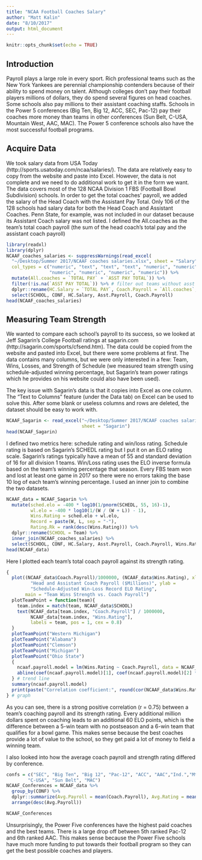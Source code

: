 ```yaml
---
title: "NCAA Football Coaches Salary"
author: "Matt Kalin"
date: "8/10/2017"
output: html_document
---
```


```r
knitr::opts_chunk$set(echo = TRUE)
```

## Introduction

Payroll plays a large role in every sport.  Rich professional teams such as the New York Yankees are perennial championship contenders because of their ability to spend money on talent.  Although colleges don’t pay their football players millions of dollars, they do spend several figures on head coaches.  Some schools also pay millions to their assistant coaching staffs.  Schools in the Power 5 conferences (Big Ten, Big 12, ACC, SEC, Pac-12) pay their coaches more money than teams in other conferences (Sun Belt, C-USA, Mountain West, AAC, MAC).  The Power 5 conference schools also have the most successful football programs.  

## Acquire Data
We took salary data from USA Today (http://sports.usatoday.com/ncaa/salaries/).  The data are relatively easy to copy from the website and paste into Excel.  However, the data is not complete and we need to do additional work to get it in the form we want.  The data covers most of the 128 NCAA Division 1 FBS (Football Bowl Subdivision) schools.  In order to get the total coaches’ payroll, we added the salary of the Head Coach with the Assistant Pay Total.  Only 106 of the 128 schools had salary data for both the Head Coach and Assistant Coaches.  Penn State, for example, was not included in our dataset because its Assistant Coach salary was not listed. 
I defined the All.coaches as the team's total coach payroll (the sum of the head coach's total pay and the assistant coach payroll)

```r
library(readxl)
library(dplyr)
NCAAF_coaches_salaries <- suppressWarnings(read_excel(
  "~/Desktop/Summer 2017/NCAAF coaches salaries.xlsx", sheet = "Salary", 
  col_types = c("numeric", "text", "text", "text", "numeric", "numeric", 
                "numeric", "numeric", "numeric", "numeric")) %>% 
  mutate(All.coaches = `TOTAL PAY` + `ASST PAY TOTAL`)) %>% 
  filter(!is.na(`ASST PAY TOTAL`)) %>% # filter out teams without asst payroll included
  dplyr::rename(HC.Salary = `TOTAL PAY`, Coach.Payroll = `All.coaches`, Asst.Payroll = `ASST PAY TOTAL`) %>% 
  select(SCHOOL, CONF, HC.Salary, Asst.Payroll, Coach.Payroll) 
head(NCAAF_coaches_salaries)

```

## Measuring Team Strength 

We wanted to compare each school’s payroll to its success, so we looked at Jeff Sagarin’s College Football ratings at sagarin.com (http://sagarin.com/sports/cfsend.htm).  The data could be copied from the website and pasted into Excel, but there were some problems at first.  The data contains many columns, but we were only interested in a few: Team, Wins, Losses, and Strength of Schedule (we measured team strength using schedule-adjusted winning percentage, but Sagarin’s team power ratings which he provides on his website could also have been used).  

The key issue with Sagarin’s data is that it copies into Excel as one column.  The “Text to Columns” feature (under the Data tab) on Excel can be used to solve this.  After some blank or useless columns and rows are deleted, the dataset should be easy to work with.  


```r
NCAAF_Sagarin <- read_excel("~/Desktop/Summer 2017/NCAAF coaches salaries.xlsx",
                            sheet = "Sagarin")
head(NCAAF_Sagarin)
```



I defined two metrics here: schedule rating and win/loss rating.  Schedule rating is based on Sagarin's SCHEDL rating but I put it on an ELO rating scale. Sagarin's ratings typically have a mean of 55 and standard deviation of 16 for all division 1 teams.  Win/Loss rating uses the ELO inverse formula based on the team's winning percentage that season. Every FBS team won and lost at least one game in 2017 so there were no errors taking the base 10 log of each team's winning percentage. I used an inner join to combine the two datasets.    

``` r
NCAAF_data = NCAAF_Sagarin %>% 
  mutate(sched.elo = -400 * log10(1/pnorm(SCHEDL, 55, 16)-1), 
         wl.elo = -400 * log10(1/(W / (W + L)) - 1), 
         Wins.Rating = sched.elo + wl.elo, 
         Record = paste(W, L, sep = "-"), 
         Rating.Rk = rank(desc(Wins.Rating))) %>%  
  dplyr::rename(SCHOOL = Team) %>% 
  inner_join(NCAAF_coaches_salaries) %>% 
  select(SCHOOL, CONF, HC.Salary, Asst.Payroll, Coach.Payroll, Wins.Rating, Record, Rating.Rk)
head(NCAAF_data)
```


Here I plotted each team's total coach payroll against its strength rating.  
``` r
{
  plot((NCAAF_data$Coach.Payroll)/1000000, (NCAAF_data$Wins.Rating), xlab = 
         "Head and Assistant Coach Payroll ($Millions)", ylab = 
         "Schedule-Adjusted Win-Loss Record ELO Rating", 
       main = "Team Wins Strength vs. Coach Payroll")
  plotTeamPoint = function(team){
    team.index = match(team, NCAAF_data$SCHOOL)
    text(NCAAF_data[team.index, "Coach.Payroll"] / 1000000, 
         NCAAF_data[team.index, "Wins.Rating"], 
         labels = team, pos = 1, cex = 0.8)
  }
  plotTeamPoint("Western Michigan")
  plotTeamPoint("Alabama")
  plotTeamPoint("Clemson")
  plotTeamPoint("Michigan")
  plotTeamPoint("Ohio State")
  {
    ncaaf.payroll.model = lm(Wins.Rating ~ Coach.Payroll, data = NCAAF_data)
    abline(coef(ncaaf.payroll.model)[1], coef(ncaaf.payroll.model)[2] * 1000000, col="red")
  } # trend line 
  summary(ncaaf.payroll.model)
  print(paste("Correlation coefficient:", round(cor(NCAAF_data$Wins.Rating, NCAAF_data$Coach.Payroll), 2)))
} # graph


```

As you can see, there is a strong positive correlation (r = 0.75) between a team's coaching payroll and its strength rating.  Every additional million dollars spent on coaching leads to an additional 60 ELO points, which is the difference between a 5-win team with no postseason and a 6-win team that qualifies for a bowl game. This makes sense because the best coaches provide a lot of value to the school, so they get paid a lot of money to field a winning team.  



I also looked into how the average coach payroll and strength rating differed by conference. 

``` r
confs = c("SEC", "Big Ten", "Big 12", "Pac-12", "ACC", "AAC","Ind.","Mt. West",
        "C-USA", "Sun Belt", "MAC")
NCAAF_Conferences = NCAAF_data %>% 
  group_by(CONF) %>% 
  dplyr::summarize(Avg.Payroll = mean(Coach.Payroll), Avg.Rating = mean(Wins.Rating)) %>% 
  arrange(desc(Avg.Payroll))

NCAAF_Conferences

```

Unsurprisingly, the Power Five conferences have the highest paid coaches and the best teams. There is a large drop off between 5th ranked Pac-12 and 6th ranked AAC. This makes sense because the Power Five schools have much more funding to put towards their football program so they can get the best possible coaches and players.  

